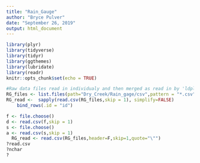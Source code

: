 ```yaml
---
title: "Rain_Gauge"
author: "Bryce Pulver"
date: "September 26, 2019"
output: html_document
---
```


```r
library(plyr)
library(tidyverse)
library(tidyr)
library(ggthemes)
library(lubridate)
library(readr)
knitr::opts_chunk$set(echo = TRUE)
```

```r
#Raw data files read in individualy and then merged as read in by 'ldply'
RG_files <- list.files(path="Dry_Creek/Rain_gage/csv",pattern = "*.csv") 
RG_read <-  sapply(read.csv(RG_files,skip = 1), simplify=FALSE) 
    bind_rows(.id = "id")

f <- file.choose()
d <- read.csv(f,skip = 1)
s <- file.choose()
a <- read.csv(s,skip = 1)
  RG_read <- read.csv(RG_files,header=F,skip=1,quote="\"")
?read.csv
?nchar
?

```


